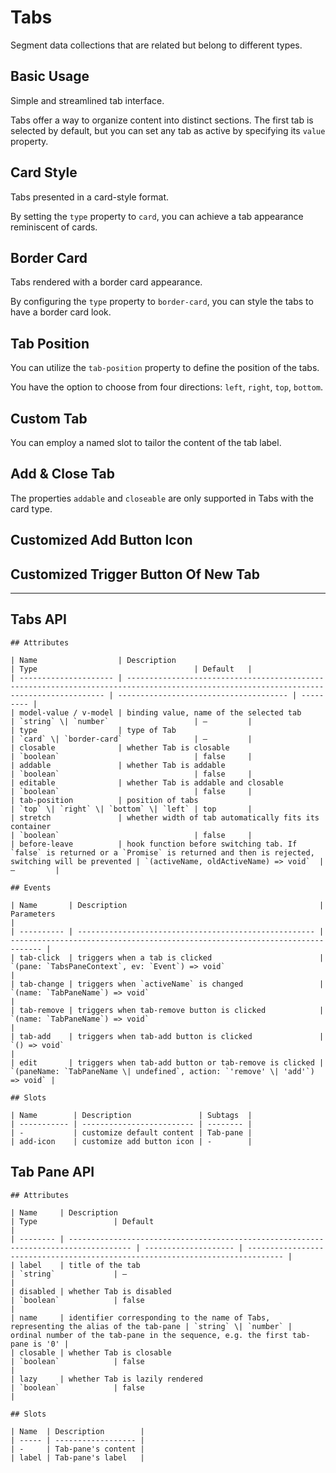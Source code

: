 
<Meta of={TabsStories} />

# Tabs

Segment data collections that are related but belong to different types.

## Basic Usage

Simple and streamlined tab interface.

Tabs offer a way to organize content into distinct sections. The first tab is selected by default, but you can set any tab as active by specifying its `value` property.

<Canvas of={TabsStories.BasicUsage} />

## Card Style

Tabs presented in a card-style format.

By setting the `type` property to `card`, you can achieve a tab appearance reminiscent of cards.

<Canvas of={TabsStories.CardStyle} />

## Border Card

Tabs rendered with a border card appearance.

By configuring the `type` property to `border-card`, you can style the tabs to have a border card look.

<Canvas of={TabsStories.BorderCard} />

## Tab Position

You can utilize the `tab-position` property to define the position of the tabs.

You have the option to choose from four directions: `left`, `right`, `top`, `bottom`.

<Canvas of={TabsStories.TabPosition} />

## Custom Tab

You can employ a named slot to tailor the content of the tab label.

<Canvas of={TabsStories.CustomTab} />

## Add & Close Tab

The properties `addable` and `closeable` are only supported in Tabs with the card type.

<Canvas of={TabsStories.AddCloseTab} />

## Customized Add Button Icon

<Canvas of={TabsStories.CustomAddIcon} />

## Customized Trigger Button Of New Tab

<Canvas of={TabsStories.CustomAddTrigger} />

---

## Tabs API

<div style={{ marginTop: '30px' }}>

    ## Attributes

    | Name                  | Description                                                                                                                             | Type                                   | Default   |
    | --------------------- | --------------------------------------------------------------------------------------------------------------------------------------- | -------------------------------------- | --------- |
    | model-value / v-model | binding value, name of the selected tab                                                                                                 | `string` \| `number`                   | —         |
    | type                  | type of Tab                                                                                                                             | `card` \| `border-card`                | —         |
    | closable              | whether Tab is closable                                                                                                                 | `boolean`                              | false     |
    | addable               | whether Tab is addable                                                                                                                  | `boolean`                              | false     |
    | editable              | whether Tab is addable and closable                                                                                                     | `boolean`                              | false     |
    | tab-position          | position of tabs                                                                                                                        | `top` \| `right` \| `bottom` \| `left` | top       |
    | stretch               | whether width of tab automatically fits its container                                                                                   | `boolean`                              | false     |
    | before-leave          | hook function before switching tab. If `false` is returned or a `Promise` is returned and then is rejected, switching will be prevented | `(activeName, oldActiveName) => void`  | —         |

    ## Events

    | Name       | Description                                           | Parameters                                                                    |
    | ---------- | ----------------------------------------------------- | ----------------------------------------------------------------------------- |
    | tab-click  | triggers when a tab is clicked                        | `(pane: `TabsPaneContext`, ev: `Event`) => void`                              |
    | tab-change | triggers when `activeName` is changed                 | `(name: `TabPaneName`) => void`                                               |
    | tab-remove | triggers when tab-remove button is clicked            | `(name: `TabPaneName`) => void`                                               |
    | tab-add    | triggers when tab-add button is clicked               | `() => void`                                                                  |
    | edit       | triggers when tab-add button or tab-remove is clicked | `(paneName: `TabPaneName \| undefined`, action: `'remove' \| 'add'`) => void` |

    ## Slots

    | Name        | Description               | Subtags  |
    | ----------- | ------------------------- | -------- |
    | -           | customize default content | Tab-pane |
    | add-icon    | customize add button icon | -        |

</div>

## Tab Pane API

<div style={{ marginTop: '30px' }}>

    ## Attributes

    | Name     | Description                                                                          | Type                 | Default                                                                        |
    | -------- | ------------------------------------------------------------------------------------ | -------------------- | ------------------------------------------------------------------------------ |
    | label    | title of the tab                                                                     | `string`             | —                                                                              |
    | disabled | whether Tab is disabled                                                              | `boolean`            | false                                                                          |
    | name     | identifier corresponding to the name of Tabs, representing the alias of the tab-pane | `string` \| `number` | ordinal number of the tab-pane in the sequence, e.g. the first tab-pane is '0' |
    | closable | whether Tab is closable                                                              | `boolean`            | false                                                                          |
    | lazy     | whether Tab is lazily rendered                                                       | `boolean`            | false                                                                          |

    ## Slots

    | Name  | Description        |
    | ----- | ------------------ |
    | -     | Tab-pane's content |
    | label | Tab-pane's label   |

</div>
